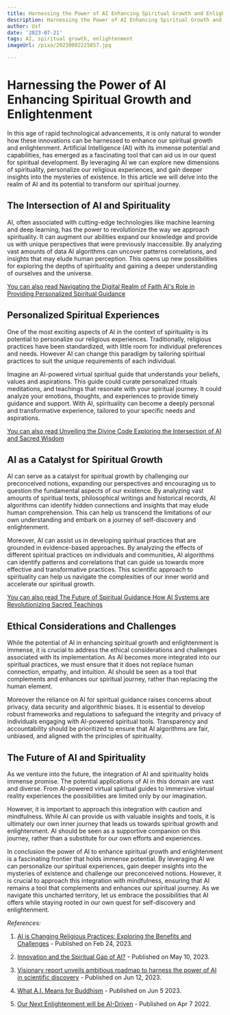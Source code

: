 ```yaml
---
title: Harnessing the Power of AI Enhancing Spiritual Growth and Enlightenment
description: Harnessing the Power of AI Enhancing Spiritual Growth and Enlightenment
author: Usf
date: '2023-07-21'
tags: AI, spiritual growth, enlightenment
imageUrl: /pixa/20230802225857.jpg

---
```

#  Harnessing the Power of AI  Enhancing Spiritual  Growth and Enlightenment

In this age of rapid technological advancements, it is only natural to  wonder how these innovations can be harnessed to enhance  our spiritual  growth and enlightenment. Artificial Intelligence  (AI)  with its immense potential  and capabilities, has emerged as a fascinating tool that can aid us in our quest for spiritual development. By leveraging AI we  can explore new dimensions of spirituality, personalize our religious experiences, and gain deeper insights into the mysteries of existence. In this article we  will delve into the realm of AI and its potential to transform our spiritual journey.

##  The Intersection of AI and Spirituality

AI, often associated with cutting-edge  technologies like machine learning and deep learning, has the  power to revolutionize the  way we approach spirituality. It can augment our abilities expand our knowledge and provide us with  unique perspectives that were previously inaccessible.  By analyzing vast amounts of data AI algorithms can uncover patterns correlations, and insights that may elude human  perception. This  opens up new possibilities for exploring the depths of spirituality and  gaining a deeper understanding of ourselves and the universe.

[You can also read Navigating the Digital Realm of Faith AI's Role in Providing Personalized Spiritual Guidance](Navigating%20the%20Digital%20Realm%20of%20Faith%20AI%27s%20Role%20in%20Providing%20Personalized%20Spiritual%20Guidance)


## Personalized Spiritual Experiences

One of the most exciting  aspects  of AI in  the context of spirituality is its potential to personalize our religious experiences. Traditionally, religious practices have been standardized,  with little room for individual preferences and needs.  However AI can change this paradigm by tailoring  spiritual practices to  suit the unique requirements  of  each individual.

Imagine an AI-powered virtual spiritual guide that understands your beliefs, values and aspirations. This guide could  curate personalized rituals meditations, and teachings that resonate with your spiritual journey.  It could analyze your  emotions, thoughts, and experiences to  provide timely guidance and support. With AI, spirituality can  become a deeply personal and transformative experience, tailored to your specific needs and aspirations.

[You can also read  Unveiling the Divine Code  Exploring the Intersection of AI and Sacred Wisdom](Unveiling%20the%20Divine%20Code%20Exploring%20the%20Intersection%20of%20AI%20and%20Sacred%20Wisdom)


## AI as a Catalyst for Spiritual Growth

AI can serve as a catalyst for spiritual growth by challenging our preconceived notions, expanding our  perspectives  and encouraging us to question the fundamental aspects of our existence. By analyzing vast  amounts of spiritual texts,  philosophical  writings and historical records, AI algorithms can identify hidden connections and insights that may elude human comprehension. This  can  help us transcend the limitations of our own understanding and embark on a journey of self-discovery  and enlightenment.

Moreover, AI can assist us in developing spiritual practices that are  grounded  in evidence-based approaches. By analyzing the effects of different spiritual practices on individuals  and communities, AI algorithms can identify patterns and correlations that can guide  us towards more effective and transformative practices. This scientific approach to spirituality can help us navigate the complexities of our inner  world and  accelerate our spiritual growth.

[You can also read The Future of Spiritual Guidance How AI Systems  are Revolutionizing  Sacred Teachings](The%20Future%20of%20Spiritual%20Guidance%20How%20AI%20Systems%20are%20Revolutionizing%20Sacred%20Teachings)


##  Ethical Considerations and Challenges

While the potential  of AI  in enhancing spiritual growth  and enlightenment is immense, it is crucial to address the ethical considerations and challenges associated with its implementation. As AI  becomes more  integrated into our  spiritual practices, we must ensure that it does not replace human connection, empathy, and intuition.  AI should be seen as a tool that complements and enhances our spiritual journey, rather  than replacing the human element.

Moreover the reliance  on AI for spiritual guidance raises concerns about privacy, data security and algorithmic biases. It is essential to  develop  robust  frameworks and regulations to safeguard the integrity and privacy of individuals  engaging with AI-powered  spiritual tools. Transparency and accountability should be prioritized to ensure that AI algorithms are fair, unbiased,  and aligned with the  principles  of spirituality.

## The Future of AI and Spirituality

As we venture into the  future, the integration of AI and  spirituality holds immense promise. The potential applications of AI in this domain are vast and diverse. From AI-powered  virtual spiritual guides to  immersive virtual  reality experiences the possibilities are limited only by our imagination.

However, it is important to  approach this integration with caution  and mindfulness. While AI can provide us with valuable insights and tools, it is ultimately our own  inner journey that leads us towards spiritual growth and enlightenment. AI should be seen as a supportive companion on this journey, rather than  a substitute for our  own efforts and experiences.

In conclusion the power of AI to enhance spiritual growth and enlightenment is a fascinating frontier that holds immense potential. By leveraging AI we can personalize our spiritual experiences, gain deeper insights into  the mysteries of existence and challenge our preconceived notions. However, it is crucial to approach this integration with mindfulness, ensuring  that AI remains a tool that complements  and enhances our spiritual journey. As we navigate this uncharted territory, let us embrace the possibilities that AI offers while staying rooted in our own quest for self-discovery and enlightenment.

*References:*

1. [AI is  Changing Religious Practices: Exploring the Benefits and Challenges](https://www.linkedin.com/pulse/ai-changing-religious-practices-exploring-benefits-challenges-al-) - Published on Feb 24, 2023.

2. [Innovation and the Spiritual Gap of AI?](https://www.twi-global.com/media-and-events/press-releases/2023/innovation-and-the-spiritual-gap-of-ai) - Published on May 10, 2023.

3.  [Visionary report unveils ambitious roadmap to harness the power of AI in scientific discovery](https://www.anl.gov/article/visionary-report-unveils-ambitious-roadmap-to-harness-the-power-of-ai-in-scientific-discovery) - Published on Jun 12, 2023.

4. [What A.I. Means for Buddhism](https://www.lionsroar.com/what-a-i-means-for-buddhism/) -  Published  on Jun 5 2023.

5. [Our Next Enlightenment will be  AI-Driven](https://towardsdatascience.com/our-next-enlightenment-will-be-ai-driven-970b88ebd818) - Published on Apr 7 2022.